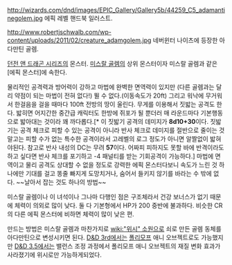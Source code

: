http://wizards.com/dnd/images/EPIC_Gallery/Gallery5b/44259_C5_adamantinegolem.jpg
에픽 레벨 핸드북 일러스트.

http://www.robertjschwalb.com/wp-content/uploads/2011/02/creature_adamgolem.jpg
네버윈터 나이츠에 등장한 아다만틴 골렘.

[[던전 앤 드래곤 시리즈]]의 몬스터.
[[미스랄 골렘]]의 상위 몬스터이자 미스랄 골렘과 같은 [에픽 몬스터]에 속한다. 

물리적인 공격력과 방어력이 강하고 마법에 완벽한 면역력이 있지만 (다른 골렘과는 달리 약점이 되는 마법이 전혀 없다!) 뛸 수 없다.(이동속도가 20ft) 그리고 워낙에 무거워서 한걸음을 걸을 때마다 100ft 전방의 땅이 울린다. 무게를 이용해서 짓밟는 공격도 한다. 밟히면 어지간한 중간급 캐릭터도 한방에 쥐포가 될 뿐더러 매 라운드마다 기본행동으로 밟아대는 것이라 꽤 까다롭다.[* 이 짓밟기 공격의 데미지가 '''8d10+30'''이다. 짓밟기는 공격 체크로 피할 수 있는 공격이 아니라 반사 체크로 데미지를 절반으로 줄이는 것 말고는 피할 수가 없는 특수한 공격이라서 고레벨의 로그 정도가 아니면 알짤없이 밟혀야된다. 참고로 반사 내성의 DC는 무려 '''57'''이다. 어짜피 피하지도 못할 바에 반격이라도 하고 싶다면 반사 체크를 포기하고 -4 패널티를 받는 기회공격이 가능하다.]
마법에 면역이고 물리 공격도 상대할 수 없을 정도로 강력한 에픽 몬스터다보니 속도가 느린 것 하나에만 기대를 걸고 똥줄 빠지게 도망치거나, 숨어서 들키지 않기를 바라는 수 밖에 없다. ~~날아서 잡는 것도 하나의 방법~~ 

미스랄 골렘이나 이 녀석이나 그나마 다행인 점은 구조체라서 건강 보너스가 없기 때문에 체력이 의외로 많이 낮다. 둘 다 기본형에서 HP가 200 중반에 불과하다. 비슷한 CR의 다른 에픽 몬스터에 비하면 체력이 많이 낮은 편.

만드는 방법은 미스랄 골렘과 마찬가지로 [[wiki:"위시" 소원]]으로 쇠로 만든 골렘 동체를 아다만틴으로 변성시키면 된다. [[D&D 3rd]]에서는 [[폴리모프]] 애니 오브젝트로도 가능했지만 [[D&D 3.5]]에서는 밸런스 조정 과정에서 폴리모프 애니 오브젝트의 재질 변화 효과가 사라졌기에 위시로만 가능하게되었다.
